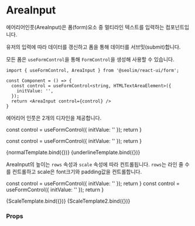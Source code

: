 
<Meta title="form/AreaInput" component={AreaInput} />

# AreaInput

에어리어인풋(AreaInput)은 폼(form)요소 중 멀티라인 텍스트를 입력하는 컴포넌트입니다.

유저의 입력에 따라 데이터를 갱신하고 폼을 통해 데이터를 서브밋(submit)합니다.

모든 폼은 `useFormControl`을 통해 `FormControl`을 생성해 사용할 수 있습니다.

```tsx
import { useFormControl, AreaInput } from '@seolim/react-ui/form';

const Component = () => {
  const control = useFormControl<string, HTMLTextAreaElement>({
    initValue: '',
  });
  return <AreaInput control={control} />
}
```

에어리어 인풋은 2개의 디자인을 제공합니다.

  const control = useFormControl({ initValue: '' });
  return <AreaInput control={control} placeholder="normal" design="normal" width={240} />
}

  const control = useFormControl({ initValue: '' });
  return <AreaInput control={control} placeholder="underline" design="underline" width={240} />
}

<Canvas>
  <Story name="design-normal"
    parameters={{ layout: 'centered' }}>
    {normalTemplate.bind({})}
  </Story>
  <Story name="design-underline"
    parameters={{ layout: 'centered' }}>
    {underlineTemplate.bind({})}
  </Story>
</Canvas>

AreaInput의 높이는 `rows` 속성과 `scale` 속성에 따라 컨트롤됩니다. `rows`는 라인 줄 수를 컨트롤하고 scale은 font크기와 padding값을 컨트롤합니다.

  const control = useFormControl({ initValue: '' });
  return <AreaInput control={control} placeholder="rows: 3, scale: big" scale="big" rows={3} width={360} />
}
  const control = useFormControl({ initValue: '' });
  return <AreaInput control={control} placeholder="rows: 5, scale: small" scale="small" rows={5} width={360} />
}

<Canvas>
  <Story name="scale-big-example"
    parameters={{ layout: 'centered' }}>
    {ScaleTemplate.bind({})}
  </Story>
  <Story name="scale-small-example"
    parameters={{ layout: 'centered' }}>
    {ScaleTemplate2.bind({})}
  </Story>
</Canvas>

### Props

<ArgsTable of={AreaInput} />
